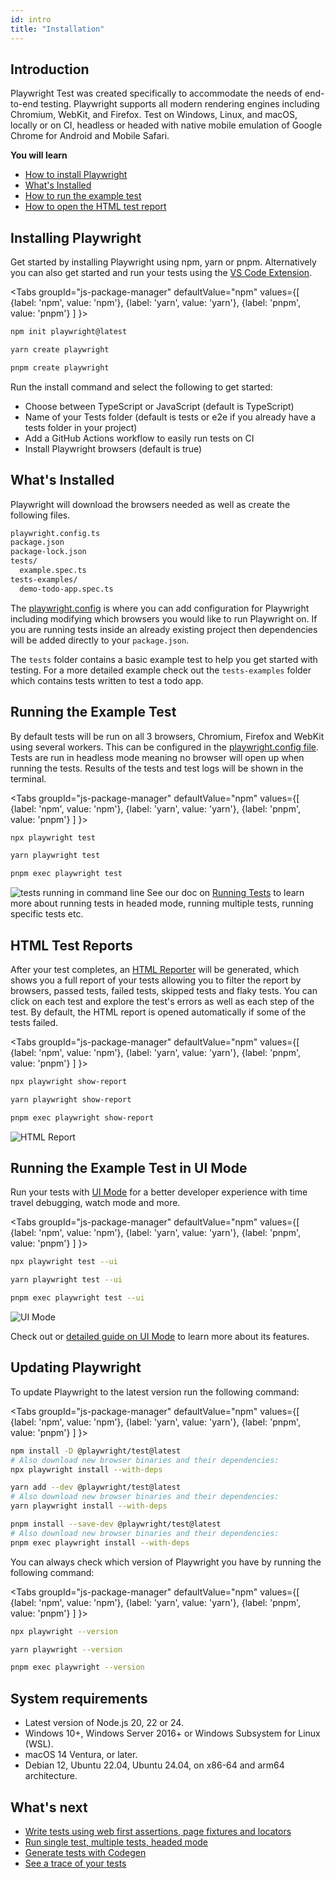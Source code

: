```yaml
---
id: intro
title: "Installation"
---
```


## Introduction

Playwright Test was created specifically to accommodate the needs of end-to-end testing. Playwright supports all modern rendering engines including Chromium, WebKit, and Firefox. Test on Windows, Linux, and macOS, locally or on CI, headless or headed with native mobile emulation of Google Chrome for Android and Mobile Safari.

**You will learn**
- [How to install Playwright](/intro.mdx#installing-playwright)
- [What's Installed](/intro.mdx#whats-installed)
- [How to run the example test](/intro.mdx#running-the-example-test)
- [How to open the HTML test report](/intro.mdx#html-test-reports)

## Installing Playwright

Get started by installing Playwright using npm, yarn or pnpm. Alternatively you can also get started and run your tests using the [VS Code Extension](./getting-started-vscode.mdx).

<Tabs groupId="js-package-manager" defaultValue="npm" values={[ {label: 'npm', value: 'npm'}, {label: 'yarn', value: 'yarn'}, {label: 'pnpm', value: 'pnpm'} ] }>

<TabItem value="npm">

```bash
npm init playwright@latest
```

</TabItem>

<TabItem value="yarn">

```bash
yarn create playwright
```

</TabItem>

<TabItem value="pnpm">

```bash
pnpm create playwright
```

</TabItem>

</Tabs>

Run the install command and select the following to get started:
- Choose between TypeScript or JavaScript (default is TypeScript)
- Name of your Tests folder (default is tests or e2e if you already have a tests folder in your project)
- Add a GitHub Actions workflow to easily run tests on CI
- Install Playwright browsers (default is true)

## What's Installed

Playwright will download the browsers needed as well as create the following files.

```bash
playwright.config.ts
package.json
package-lock.json
tests/
  example.spec.ts
tests-examples/
  demo-todo-app.spec.ts
```

The [playwright.config](./test-configuration.mdx) is where you can add configuration for Playwright including modifying which browsers you would like to run Playwright on. If you are running tests inside an already existing project then dependencies will be added directly to your `package.json`.

The `tests` folder contains a basic example test to help you get started with testing. For a more detailed example check out the `tests-examples` folder which contains tests written to test a todo app.

## Running the Example Test

By default tests will be run on all 3 browsers, Chromium, Firefox and WebKit using several workers. This can be configured in the [playwright.config file](./test-configuration.mdx). Tests are run in headless mode meaning no browser will open up when running the tests. Results of the tests and test logs will be shown in the terminal.

<Tabs groupId="js-package-manager" defaultValue="npm" values={[ {label: 'npm', value: 'npm'}, {label: 'yarn', value: 'yarn'}, {label: 'pnpm', value: 'pnpm'} ] }>

<TabItem value="npm">

```bash
npx playwright test
```

</TabItem>

<TabItem value="yarn">

```bash
yarn playwright test
```

</TabItem>

<TabItem value="pnpm">

```bash
pnpm exec playwright test
```

</TabItem>

</Tabs>

![tests running in command line](https://github.com/microsoft/playwright/assets/13063165/981c1b2b-dc7e-4b85-b241-272b44da6628) See our doc on [Running Tests](./running-tests.mdx) to learn more about running tests in headed mode, running multiple tests, running specific tests etc.

## HTML Test Reports

After your test completes, an [HTML Reporter](./test-reporters.mdx#html-reporter) will be generated, which shows you a full report of your tests allowing you to filter the report by browsers, passed tests, failed tests, skipped tests and flaky tests. You can click on each test and explore the test's errors as well as each step of the test. By default, the HTML report is opened automatically if some of the tests failed.

<Tabs groupId="js-package-manager" defaultValue="npm" values={[ {label: 'npm', value: 'npm'}, {label: 'yarn', value: 'yarn'}, {label: 'pnpm', value: 'pnpm'} ] }>

<TabItem value="npm">

```bash
npx playwright show-report
```

</TabItem>

<TabItem value="yarn">

```bash
yarn playwright show-report
```

</TabItem>

<TabItem value="pnpm">

```bash
pnpm exec playwright show-report
```

</TabItem>

</Tabs>

![HTML Report](https://github.com/microsoft/playwright/assets/13063165/38ec17a7-9e61-4002-b137-a93812765501)

## Running the Example Test in UI Mode

Run your tests with [UI Mode](./test-ui-mode.mdx) for a better developer experience with time travel debugging, watch mode and more.

<Tabs groupId="js-package-manager" defaultValue="npm" values={[ {label: 'npm', value: 'npm'}, {label: 'yarn', value: 'yarn'}, {label: 'pnpm', value: 'pnpm'} ] }>

<TabItem value="npm">

```bash
npx playwright test --ui
```

</TabItem>

<TabItem value="yarn">

```bash
yarn playwright test --ui
```

</TabItem>

<TabItem value="pnpm">

```bash
pnpm exec playwright test --ui
```

</TabItem>

</Tabs>

![UI Mode](https://github.com/microsoft/playwright/assets/13063165/c5b501cc-4f5d-485a-87cc-66044c651786)

Check out or [detailed guide on UI Mode](./test-ui-mode.mdx) to learn more about its features.

## Updating Playwright

To update Playwright to the latest version run the following command:

<Tabs groupId="js-package-manager" defaultValue="npm" values={[ {label: 'npm', value: 'npm'}, {label: 'yarn', value: 'yarn'}, {label: 'pnpm', value: 'pnpm'} ] }>

<TabItem value="npm">

```bash
npm install -D @playwright/test@latest
# Also download new browser binaries and their dependencies:
npx playwright install --with-deps
```

</TabItem>

<TabItem value="yarn">

```bash
yarn add --dev @playwright/test@latest
# Also download new browser binaries and their dependencies:
yarn playwright install --with-deps
```

</TabItem>

<TabItem value="pnpm">

```bash
pnpm install --save-dev @playwright/test@latest
# Also download new browser binaries and their dependencies:
pnpm exec playwright install --with-deps
```

</TabItem>

</Tabs>

You can always check which version of Playwright you have by running the following command:

<Tabs groupId="js-package-manager" defaultValue="npm" values={[ {label: 'npm', value: 'npm'}, {label: 'yarn', value: 'yarn'}, {label: 'pnpm', value: 'pnpm'} ] }>

<TabItem value="npm">

```bash
npx playwright --version
```

</TabItem>

<TabItem value="yarn">

```bash
yarn playwright --version
```

</TabItem>

<TabItem value="pnpm">

```bash
pnpm exec playwright --version
```

</TabItem>

</Tabs>

## System requirements
- Latest version of Node.js 20, 22 or 24.
- Windows 10+, Windows Server 2016+ or Windows Subsystem for Linux (WSL).
- macOS 14 Ventura, or later.
- Debian 12, Ubuntu 22.04, Ubuntu 24.04, on x86-64 and arm64 architecture.

## What's next
- [Write tests using web first assertions, page fixtures and locators](./writing-tests.mdx)
- [Run single test, multiple tests, headed mode](./running-tests.mdx)
- [Generate tests with Codegen](./codegen-intro.mdx)
- [See a trace of your tests](./trace-viewer-intro.mdx)


[Accessibility]: /api/class-accessibility.mdx "Accessibility"
[Android]: /api/class-android.mdx "Android"
[AndroidDevice]: /api/class-androiddevice.mdx "AndroidDevice"
[AndroidInput]: /api/class-androidinput.mdx "AndroidInput"
[AndroidSocket]: /api/class-androidsocket.mdx "AndroidSocket"
[AndroidWebView]: /api/class-androidwebview.mdx "AndroidWebView"
[APIRequest]: /api/class-apirequest.mdx "APIRequest"
[APIRequestContext]: /api/class-apirequestcontext.mdx "APIRequestContext"
[APIResponse]: /api/class-apiresponse.mdx "APIResponse"
[APIResponseAssertions]: /api/class-apiresponseassertions.mdx "APIResponseAssertions"
[Browser]: /api/class-browser.mdx "Browser"
[BrowserContext]: /api/class-browsercontext.mdx "BrowserContext"
[BrowserServer]: /api/class-browserserver.mdx "BrowserServer"
[BrowserType]: /api/class-browsertype.mdx "BrowserType"
[CDPSession]: /api/class-cdpsession.mdx "CDPSession"
[Clock]: /api/class-clock.mdx "Clock"
[ConsoleMessage]: /api/class-consolemessage.mdx "ConsoleMessage"
[Coverage]: /api/class-coverage.mdx "Coverage"
[Dialog]: /api/class-dialog.mdx "Dialog"
[Download]: /api/class-download.mdx "Download"
[Electron]: /api/class-electron.mdx "Electron"
[ElectronApplication]: /api/class-electronapplication.mdx "ElectronApplication"
[ElementHandle]: /api/class-elementhandle.mdx "ElementHandle"
[FileChooser]: /api/class-filechooser.mdx "FileChooser"
[Frame]: /api/class-frame.mdx "Frame"
[FrameLocator]: /api/class-framelocator.mdx "FrameLocator"
[GenericAssertions]: /api/class-genericassertions.mdx "GenericAssertions"
[JSHandle]: /api/class-jshandle.mdx "JSHandle"
[Keyboard]: /api/class-keyboard.mdx "Keyboard"
[Locator]: /api/class-locator.mdx "Locator"
[LocatorAssertions]: /api/class-locatorassertions.mdx "LocatorAssertions"
[Logger]: /api/class-logger.mdx "Logger"
[Mouse]: /api/class-mouse.mdx "Mouse"
[Page]: /api/class-page.mdx "Page"
[PageAssertions]: /api/class-pageassertions.mdx "PageAssertions"
[Playwright]: /api/class-playwright.mdx "Playwright"
[PlaywrightAssertions]: /api/class-playwrightassertions.mdx "PlaywrightAssertions"
[Request]: /api/class-request.mdx "Request"
[Response]: /api/class-response.mdx "Response"
[Route]: /api/class-route.mdx "Route"
[Selectors]: /api/class-selectors.mdx "Selectors"
[SnapshotAssertions]: /api/class-snapshotassertions.mdx "SnapshotAssertions"
[TimeoutError]: /api/class-timeouterror.mdx "TimeoutError"
[Touchscreen]: /api/class-touchscreen.mdx "Touchscreen"
[Tracing]: /api/class-tracing.mdx "Tracing"
[Video]: /api/class-video.mdx "Video"
[WebError]: /api/class-weberror.mdx "WebError"
[WebSocket]: /api/class-websocket.mdx "WebSocket"
[WebSocketRoute]: /api/class-websocketroute.mdx "WebSocketRoute"
[Worker]: /api/class-worker.mdx "Worker"
[Fixtures]: /api/class-fixtures.mdx "Fixtures"
[FullConfig]: /api/class-fullconfig.mdx "FullConfig"
[FullProject]: /api/class-fullproject.mdx "FullProject"
[Location]: /api/class-location.mdx "Location"
[Test]: /api/class-test.mdx "Test"
[TestConfig]: /api/class-testconfig.mdx "TestConfig"
[TestInfo]: /api/class-testinfo.mdx "TestInfo"
[TestInfoError]: /api/class-testinfoerror.mdx "TestInfoError"
[TestOptions]: /api/class-testoptions.mdx "TestOptions"
[TestProject]: /api/class-testproject.mdx "TestProject"
[TestStepInfo]: /api/class-teststepinfo.mdx "TestStepInfo"
[WorkerInfo]: /api/class-workerinfo.mdx "WorkerInfo"
[Reporter]: /api/class-reporter.mdx "Reporter"
[Suite]: /api/class-suite.mdx "Suite"
[TestCase]: /api/class-testcase.mdx "TestCase"
[TestError]: /api/class-testerror.mdx "TestError"
[TestResult]: /api/class-testresult.mdx "TestResult"
[TestStep]: /api/class-teststep.mdx "TestStep"
[Element]: https://developer.mozilla.org/en-US/docs/Web/API/element "Element"
[EvaluationArgument]: /evaluating.mdx#evaluation-argument "EvaluationArgument"
[Promise]: https://developer.mozilla.org/en-US/docs/Web/JavaScript/Reference/Global_Objects/Promise "Promise"
[iterator]: https://developer.mozilla.org/en-US/docs/Web/JavaScript/Reference/Iteration_protocols "Iterator"
[origin]: https://developer.mozilla.org/en-US/docs/Glossary/Origin "Origin"
[selector]: https://developer.mozilla.org/en-US/docs/Web/CSS/CSS_Selectors "selector"
[Serializable]: https://developer.mozilla.org/en-US/docs/Web/JavaScript/Reference/Global_Objects/JSON/stringify#Description "Serializable"
[UIEvent.detail]: https://developer.mozilla.org/en-US/docs/Web/API/UIEvent/detail "UIEvent.detail"
[UnixTime]: https://en.wikipedia.org/wiki/Unix_time "Unix Time"
[xpath]: https://developer.mozilla.org/en-US/docs/Web/XPath "xpath"

[Array]: https://developer.mozilla.org/en-US/docs/Web/JavaScript/Reference/Global_Objects/Array "Array"
[boolean]: https://developer.mozilla.org/en-US/docs/Web/JavaScript/Data_structures#Boolean_type "Boolean"
[Buffer]: https://nodejs.org/api/buffer.html#buffer_class_buffer "Buffer"
[ChildProcess]: https://nodejs.org/api/child_process.html "ChildProcess"
[Date]: https://developer.mozilla.org/en-US/docs/Web/JavaScript/Reference/Global_Objects/Date "Date"
[Error]: https://nodejs.org/api/errors.html#errors_class_error "Error"
[EventEmitter]: https://nodejs.org/api/events.html#events_class_eventemitter "EventEmitter"
[function]: https://developer.mozilla.org/en-US/docs/Web/JavaScript/Reference/Global_Objects/Function "Function"
[FormData]: https://developer.mozilla.org/en-US/docs/Web/API/FormData "FormData"
[Map]: https://developer.mozilla.org/en-US/docs/Web/JavaScript/Reference/Global_Objects/Map "Map"
[Metadata]: https://developer.mozilla.org/en-US/docs/Web/JavaScript/Reference/Global_Objects/Object "Object&lt;string, any&gt;"
[null]: https://developer.mozilla.org/en-US/docs/Web/JavaScript/Reference/Global_Objects/null "null"
[number]: https://developer.mozilla.org/en-US/docs/Web/JavaScript/Data_structures#Number_type "Number"
[Object]: https://developer.mozilla.org/en-US/docs/Web/JavaScript/Reference/Global_Objects/Object "Object"
[Promise]: https://developer.mozilla.org/en-US/docs/Web/JavaScript/Reference/Global_Objects/Promise "Promise"
[Readable]: https://nodejs.org/api/stream.html#stream_class_stream_readable "Readable"
[ReadStream]: https://nodejs.org/api/fs.html#class-fsreadstream "ReadStream"
[RegExp]: https://developer.mozilla.org/en-US/docs/Web/JavaScript/Reference/Global_Objects/RegExp "RegExp"
[string]: https://developer.mozilla.org/en-US/docs/Web/JavaScript/Data_structures#String_type "string"
[void]: https://developer.mozilla.org/en-US/docs/Web/JavaScript/Reference/Global_Objects/undefined "void"
[URL]: https://nodejs.org/api/url.html "URL"
[URLSearchParams]: https://developer.mozilla.org/en-US/docs/Web/API/URLSearchParams "URLSearchParams"

[all available image tags]: https://mcr.microsoft.com/en-us/product/playwright/about "all available image tags"
[Microsoft Artifact Registry]: https://mcr.microsoft.com/en-us/product/playwright/about "Microsoft Artifact Registry"
[Dockerfile.noble]: https://github.com/microsoft/playwright/blob/main/utils/docker/Dockerfile.noble "Dockerfile.noble"
